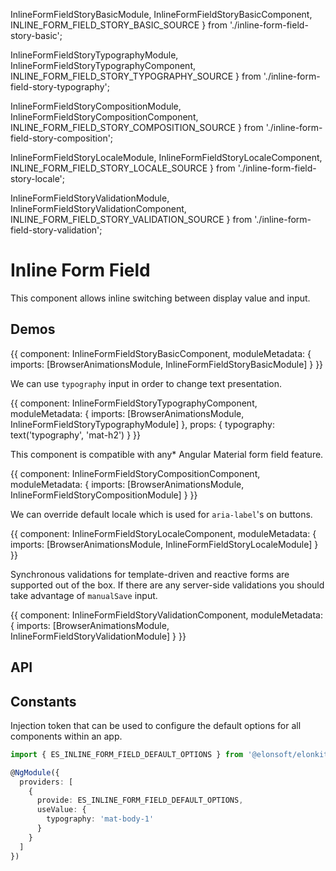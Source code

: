 



  InlineFormFieldStoryBasicModule,
  InlineFormFieldStoryBasicComponent,
  INLINE_FORM_FIELD_STORY_BASIC_SOURCE
} from './inline-form-field-story-basic';

  InlineFormFieldStoryTypographyModule,
  InlineFormFieldStoryTypographyComponent,
  INLINE_FORM_FIELD_STORY_TYPOGRAPHY_SOURCE
} from './inline-form-field-story-typography';

  InlineFormFieldStoryCompositionModule,
  InlineFormFieldStoryCompositionComponent,
  INLINE_FORM_FIELD_STORY_COMPOSITION_SOURCE
} from './inline-form-field-story-composition';

  InlineFormFieldStoryLocaleModule,
  InlineFormFieldStoryLocaleComponent,
  INLINE_FORM_FIELD_STORY_LOCALE_SOURCE
} from './inline-form-field-story-locale';

  InlineFormFieldStoryValidationModule,
  InlineFormFieldStoryValidationComponent,
  INLINE_FORM_FIELD_STORY_VALIDATION_SOURCE
} from './inline-form-field-story-validation';

<Meta title='UI/Inline Form Field' decorators={[withKnobs]} />

# Inline Form Field

This component allows inline switching between display value and input.

## Demos

<Canvas source={INLINE_FORM_FIELD_STORY_BASIC_SOURCE}>
  <Story name='Basic' height='50px'>
    {{
      component: InlineFormFieldStoryBasicComponent,
      moduleMetadata: {
        imports: [BrowserAnimationsModule, InlineFormFieldStoryBasicModule]
      }
    }}
  </Story>
</Canvas>

We can use `typography` input in order to change text presentation.

<Canvas source={INLINE_FORM_FIELD_STORY_TYPOGRAPHY_SOURCE}>
  <Story name='Typography' height='170px'>
    {{
      component: InlineFormFieldStoryTypographyComponent,
      moduleMetadata: {
        imports: [BrowserAnimationsModule, InlineFormFieldStoryTypographyModule]
      },
      props: {
        typography: text('typography', 'mat-h2')
      }
    }}
  </Story>
</Canvas>

This component is compatible with any\* Angular Material form field feature.

<Canvas source={INLINE_FORM_FIELD_STORY_COMPOSITION_SOURCE}>
  <Story name='Composition' height='380px'>
    {{
      component: InlineFormFieldStoryCompositionComponent,
      moduleMetadata: {
        imports: [BrowserAnimationsModule, InlineFormFieldStoryCompositionModule]
      }
    }}
  </Story>
</Canvas>

We can override default locale which is used for `aria-label`'s on buttons.

<Canvas source={INLINE_FORM_FIELD_STORY_LOCALE_SOURCE}>
  <Story name='Locale' height='50px'>
    {{
      component: InlineFormFieldStoryLocaleComponent,
      moduleMetadata: {
        imports: [BrowserAnimationsModule, InlineFormFieldStoryLocaleModule]
      }
    }}
  </Story>
</Canvas>

Synchronous validations for template-driven and reactive forms are supported out of the box.
If there are any server-side validations you should take advantage of `manualSave` input.

<Canvas source={INLINE_FORM_FIELD_STORY_VALIDATION_SOURCE}>
  <Story name='Validation' height='100px'>
    {{
      component: InlineFormFieldStoryValidationComponent,
      moduleMetadata: {
        imports: [BrowserAnimationsModule, InlineFormFieldStoryValidationModule]
      }
    }}
  </Story>
</Canvas>

## API

<ArgsTable of={ESInlineFormFieldComponent} />

## Constants

Injection token that can be used to configure the default options for all components within an app.

```ts
import { ES_INLINE_FORM_FIELD_DEFAULT_OPTIONS } from '@elonsoft/elonkit/ui/inline-form-field';

@NgModule({
  providers: [
    {
      provide: ES_INLINE_FORM_FIELD_DEFAULT_OPTIONS,
      useValue: {
        typography: 'mat-body-1'
      }
    }
  ]
})
```
